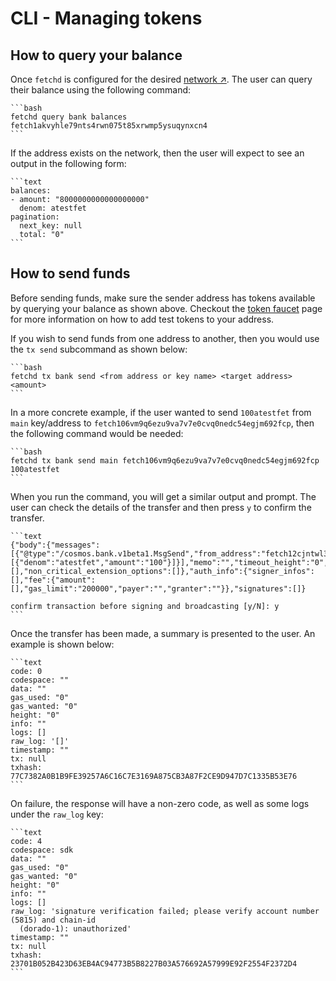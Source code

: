 # CLI - Managing tokens

## How to query your balance

Once `fetchd` is configured for the desired [network ↗️](/guides/fetch-network/ledger/cli/intro). The user can query their balance using the following command:

    ```bash
    fetchd query bank balances fetch1akvyhle79nts4rwn075t85xrwmp5ysuqynxcn4
    ```

If the address exists on the network, then the user will expect to see an output in the following form:

    ```text
    balances:
    - amount: "8000000000000000000"
      denom: atestfet
    pagination:
      next_key: null
      total: "0"
    ```

## How to send funds

Before sending funds, make sure the sender address has tokens available by querying your balance as shown above. Checkout the [token faucet](/guides/fetch-network/ledger/faucet) page for more information on how to add test tokens to your address.

If you wish to send funds from one address to another, then you would use the `tx send` subcommand as shown below:

    ```bash
    fetchd tx bank send <from address or key name> <target address> <amount>
    ```

In a more concrete example, if the user wanted to send `100atestfet` from `main` key/address to `fetch106vm9q6ezu9va7v7e0cvq0nedc54egjm692fcp`, then the following command would be needed:

    ```bash
    fetchd tx bank send main fetch106vm9q6ezu9va7v7e0cvq0nedc54egjm692fcp 100atestfet
    ```

When you run the command, you will get a similar output and prompt. The user can check the details of the transfer and then press `y` to confirm the transfer.

    ```text
    {"body":{"messages":[{"@type":"/cosmos.bank.v1beta1.MsgSend","from_address":"fetch12cjntwl32dry7fxck8qlgxq6na3fk5juwjdyy3","to_address":"fetch1hph8kd54gl6qk0hy5rl08qw9gcr4vltmk3w02v","amount":[{"denom":"atestfet","amount":"100"}]}],"memo":"","timeout_height":"0","extension_options":[],"non_critical_extension_options":[]},"auth_info":{"signer_infos":[],"fee":{"amount":[],"gas_limit":"200000","payer":"","granter":""}},"signatures":[]}

    confirm transaction before signing and broadcasting [y/N]: y
    ```

Once the transfer has been made, a summary is presented to the user.
An example is shown below:

    ```text
    code: 0
    codespace: ""
    data: ""
    gas_used: "0"
    gas_wanted: "0"
    height: "0"
    info: ""
    logs: []
    raw_log: '[]'
    timestamp: ""
    tx: null
    txhash: 77C7382A0B1B9FE39257A6C16C7E3169A875CB3A87F2CE9D947D7C1335B53E76
    ```

On failure, the response will have a non-zero code, as well as some logs under the `raw_log` key:

    ```text
    code: 4
    codespace: sdk
    data: ""
    gas_used: "0"
    gas_wanted: "0"
    height: "0"
    info: ""
    logs: []
    raw_log: 'signature verification failed; please verify account number (5815) and chain-id
      (dorado-1): unauthorized'
    timestamp: ""
    tx: null
    txhash: 23701B052B423D63EB4AC94773B5B8227B03A576692A57999E92F2554F2372D4
    ```
